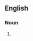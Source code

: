 {{also|pearl necklace}}
==English==

===Noun===
{{head|en|noun}}

# {{attributive form of|en|pearl necklace|pearl necklace|nodot=1}}